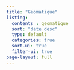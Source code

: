 ```yaml
---
title: "Géomatique"
listing: 
  contents : geomatique
  sort: "date desc"
  type: default
  categories: true
  sort-ui: true
  filter-ui: true
page-layout: full
---
```


